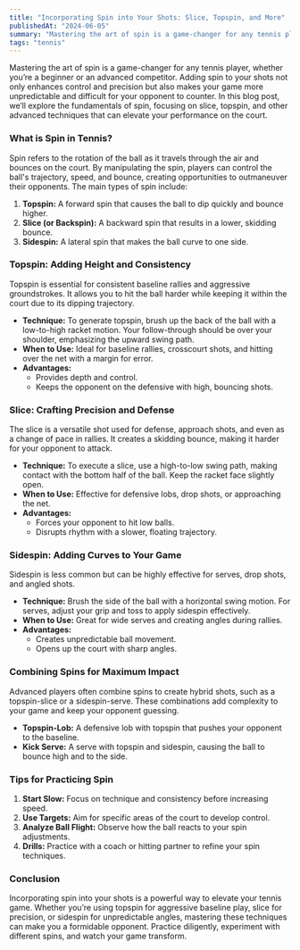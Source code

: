 ```yaml
---
title: "Incorporating Spin into Your Shots: Slice, Topspin, and More"
publishedAt: "2024-06-05"
summary: "Mastering the art of spin is a game-changer for any tennis player, whether you’re a beginner or an advanced competitor. Adding spin to your shots not only enhances control and precision but also makes your game more unpredictable and difficult for your opponent to counter. In this blog post, we’ll explore the fundamentals of spin, focusing on slice, topspin, and other advanced techniques that can elevate your performance on the court."
tags: "tennis"
---
```



Mastering the art of spin is a game-changer for any tennis player, whether you’re a beginner or an advanced competitor. Adding spin to your shots not only enhances control and precision but also makes your game more unpredictable and difficult for your opponent to counter. In this blog post, we’ll explore the fundamentals of spin, focusing on slice, topspin, and other advanced techniques that can elevate your performance on the court.

### What is Spin in Tennis?
Spin refers to the rotation of the ball as it travels through the air and bounces on the court. By manipulating the spin, players can control the ball's trajectory, speed, and bounce, creating opportunities to outmaneuver their opponents. The main types of spin include:

1. **Topspin:** A forward spin that causes the ball to dip quickly and bounce higher.
2. **Slice (or Backspin):** A backward spin that results in a lower, skidding bounce.
3. **Sidespin:** A lateral spin that makes the ball curve to one side.

### Topspin: Adding Height and Consistency
Topspin is essential for consistent baseline rallies and aggressive groundstrokes. It allows you to hit the ball harder while keeping it within the court due to its dipping trajectory.

- **Technique:** To generate topspin, brush up the back of the ball with a low-to-high racket motion. Your follow-through should be over your shoulder, emphasizing the upward swing path.
- **When to Use:** Ideal for baseline rallies, crosscourt shots, and hitting over the net with a margin for error.
- **Advantages:**
  - Provides depth and control.
  - Keeps the opponent on the defensive with high, bouncing shots.

### Slice: Crafting Precision and Defense
The slice is a versatile shot used for defense, approach shots, and even as a change of pace in rallies. It creates a skidding bounce, making it harder for your opponent to attack.

- **Technique:** To execute a slice, use a high-to-low swing path, making contact with the bottom half of the ball. Keep the racket face slightly open.
- **When to Use:** Effective for defensive lobs, drop shots, or approaching the net.
- **Advantages:**
  - Forces your opponent to hit low balls.
  - Disrupts rhythm with a slower, floating trajectory.

### Sidespin: Adding Curves to Your Game
Sidespin is less common but can be highly effective for serves, drop shots, and angled shots.

- **Technique:** Brush the side of the ball with a horizontal swing motion. For serves, adjust your grip and toss to apply sidespin effectively.
- **When to Use:** Great for wide serves and creating angles during rallies.
- **Advantages:**
  - Creates unpredictable ball movement.
  - Opens up the court with sharp angles.

### Combining Spins for Maximum Impact
Advanced players often combine spins to create hybrid shots, such as a topspin-slice or a sidespin-serve. These combinations add complexity to your game and keep your opponent guessing.

- **Topspin-Lob:** A defensive lob with topspin that pushes your opponent to the baseline.
- **Kick Serve:** A serve with topspin and sidespin, causing the ball to bounce high and to the side.

### Tips for Practicing Spin
1. **Start Slow:** Focus on technique and consistency before increasing speed.
2. **Use Targets:** Aim for specific areas of the court to develop control.
3. **Analyze Ball Flight:** Observe how the ball reacts to your spin adjustments.
4. **Drills:** Practice with a coach or hitting partner to refine your spin techniques.

### Conclusion
Incorporating spin into your shots is a powerful way to elevate your tennis game. Whether you’re using topspin for aggressive baseline play, slice for precision, or sidespin for unpredictable angles, mastering these techniques can make you a formidable opponent. Practice diligently, experiment with different spins, and watch your game transform.

